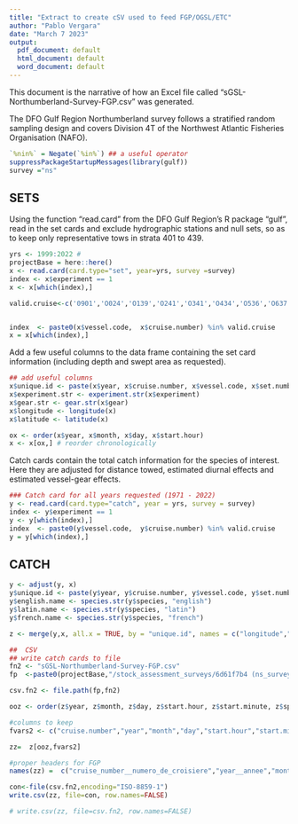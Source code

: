 ```yaml
---
title: "Extract to create cSV used to feed FGP/OGSL/ETC"
author: "Pablo Vergara"
date: "March 7 2023"
output:
  pdf_document: default
  html_document: default
  word_document: default
---
```

This document is the narrative of how an Excel file called "sGSL-Northumberland-Survey-FGP.csv" was generated.

The DFO Gulf Region Northumberland survey follows a stratified random sampling design and covers Division 4T of the Northwest Atlantic Fisheries Organisation (NAFO).


```r
`%nin%` = Negate(`%in%`) ## a useful operator
suppressPackageStartupMessages(library(gulf))
survey ="ns"
```

## SETS
Using the function "read.card" from the DFO Gulf Region's R package "gulf", read in the set cards and exclude hydrographic stations and null sets, so as to keep only representative tows in strata 401 to 439.

```r
yrs <- 1999:2022 # 
projectBase = here::here()
x <- read.card(card.type="set", year=yrs, survey =survey)
index <- x$experiment == 1
x <- x[which(index),]

valid.cruise<-c('0901','O024','O139','O241','O341','O434','O536','O637','O030','O022','O029','O103','O129','O026','P126','P021','P521','P018','P024','P041', 'P140', 'P150', 'P151', 'P152')###only cruise numbers from July/August


index  <- paste0(x$vessel.code,  x$cruise.number) %in% valid.cruise
x = x[which(index),]


```

Add a few useful columns to the data frame containing the set card information (including depth and swept area as requested).
```r
## add useful columns
x$unique.id <- paste(x$year, x$cruise.number, x$vessel.code, x$set.number, sep="-")
x$experiment.str <- experiment.str(x$experiment)
x$gear.str <- gear.str(x$gear)
x$longitude <- longitude(x)
x$latitude <- latitude(x)

ox <- order(x$year, x$month, x$day, x$start.hour)
x <- x[ox,] # reorder chronologically

```

Catch cards contain the total catch information for the species of interest. Here they are adjusted for distance towed, estimated diurnal effects and estimated vessel-gear effects.
```r
### Catch card for all years requested (1971 - 2022)
y <- read.card(card.type="catch", year = yrs, survey = survey)
index <- y$experiment == 1
y <- y[which(index),]
index  <- paste0(y$vessel.code,  y$cruise.number) %in% valid.cruise
y = y[which(index),]


```

## CATCH
```r
y <- adjust(y, x)
y$unique.id <- paste(y$year, y$cruise.number, y$vessel.code, y$set.number, sep="-")
y$english.name <- species.str(y$species, "english")
y$latin.name <- species.str(y$species, "latin")
y$french.name <- species.str(y$species, "french")

z <- merge(y,x, all.x = TRUE, by = "unique.id", names = c("longitude","latitude", "gear.str"))

##  CSV
## write catch cards to file
fn2 <- "sGSL-Northumberland-Survey-FGP.csv"
fp  <-paste0(projectBase,"/stock_assessment_surveys/6d61f7b4 (ns_survey)/")

csv.fn2 <- file.path(fp,fn2)

ooz <- order(z$year, z$month, z$day, z$start.hour, z$start.minute, z$species)

#columns to keep
fvars2 <- c("cruise.number","year","month","day","start.hour","start.minute","latitude","longitude","gear.str","species","french.name","english.name","latin.name","weight.caught","number.caught")

zz=  z[ooz,fvars2]

#proper headers for FGP
names(zz) =  c("cruise_number__numero_de_croisiere","year__annee","month__mois","day_jour","start_hour__heure_de_depart","start_minute__minute_de_depart","latitude","longitude","gear__equipement","species__espece","french_name__nom_francais","english_name__nom_anglais","latin_name__nom_latin","weight_caught__poids_pris","number_caught__quantite_attrape")

con<-file(csv.fn2,encoding="ISO-8859-1")
write.csv(zz, file=con, row.names=FALSE)

# write.csv(zz, file=csv.fn2, row.names=FALSE)
```
